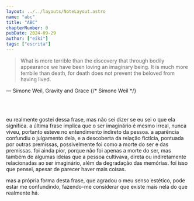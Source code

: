 ```yaml
---
layout: ../../layouts/NoteLayout.astro
name: "abc"
title: "ABC"
chapterNumber: 0
pubDate: 2024-09-29
author: ["eiki"]
tags: ["escrita"]
---
```


<blockquote class='italic'>
    <p>What is more terrible than the discovery that through bodily appearance we have been loving an imaginary being. It is much more terrbile than death, for death does not prevent the beloved from having lived.</p>
</blockquote>

— Simone Weil, Gravity and Grace 
{/* <FloatingNote word="Simone" url="https://en.wikipedia.org/wiki/Simone_Weil" note="Simone Adolphine Weil (/ˈveɪ/ VAY;[11] Francês:[simɔn adɔlfin vɛj]; 3 de fevereiro de 1909 - 24 de agosto de 1943) foi uma filósofa, mística e ativista política francesa. Após se formar na educação formal, Weil tornou-se professora. Ela lecionou de forma intermitente ao longo da década de 1930, fazendo várias pausas por causa de problemas de saúde e para se dedicar ao ativismo político. Esse trabalho a levou a ajudar o movimento sindical, tomando o lado dos anarquistas conhecidos como Coluna Durruti na Guerra Civil Espanhola, e passando mais de um ano trabalhando como operária, principalmente em fábricas de automóveis, para que pudesse entender melhor a classe trabalhadora. Weil era uma estudante precoce, proficiente em grego antigo aos 12 anos." />Simone Weil */}



<br/>
<br/>

eu realmente gostei dessa frase, mas não sei dizer se eu sei o que ela significa. a última frase implica
que o ser imaginário é mesmo irreal, nunca viveu, portanto esteve no entendimento indireto da pessoa.
a aparência confundiu o julgamento dela, e a descoberta da relação fictícia, pontuada por 
outras premissas, possivelmente foi como a morte do ser e das premissas. foi ainda pior,
porque não foi apenas a morte do ser, mas também de algumas ideias que a pessoa cultivava,
direta ou indiretamente relacionadas ao ser imaginário, além da degradação das memórias. 
foi isso que pensei, apesar de parecer haver mais coisas.

mas a própria forma desta frase, que agradou o meu senso estético, pode estar me confundindo,
fazendo-me considerar que existe mais nela do que realmente há. 












